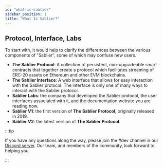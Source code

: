 ```yaml
---
id: "what-is-sablier"
sidebar_position: 1
title: "What Is Sablier?"
---
```



## Protocol, Interface, Labs

To start with, it would help to clarify the differences between the various components of "Sablier", some of which may
confuse new users.

- **The Sablier Protocol**: A collection of persistent, non-upgradeable smart contracts that together create a protocol
  which facilitates streaming of ERC-20 assets on Ethereum and other EVM blockchains.
- **The Sablier Interface**: A web interface that allows for easy interaction with the Sablier protocol. The interface
  is only one of many ways to interact with the Sablier protocol.
- **Sablier Labs**: the company that developed the Sablier protocol, the user interfaces associated with it, and the
  documentation website you are reading now.
- **Sablier V1**: the first version of **The Sablier Protocol**, originally released in 2019.
- **Sablier V2**: the latest version of **The Sablier Protocol**.

:::tip

If you have any questions along the way, please join the #dev channel in our <a href={links.discord}>Discord server</a>.
Our team, and members of the community, look forward to helping you.‌

:::
